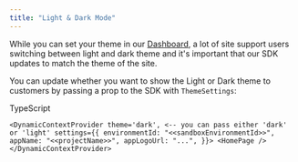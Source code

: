 ```yaml
---
title: "Light & Dark Mode"
---
```


While you can set your theme in our [Dashboard](/docs/theming), a lot of site support users switching between light and dark theme and it's important that our SDK updates to match the theme of the site.

You can update whether you want to show the Light or Dark theme to customers by passing a prop to the SDK with `ThemeSettings`:

TypeScript

`<DynamicContextProvider
  theme='dark', <-- you can pass either 'dark' or 'light'
  settings={{
    environmentId: "<<sandboxEnvironmentId>>",
    appName: "<<projectName>>",
    appLogoUrl: "...",
  }}>
  <HomePage />
</DynamicContextProvider>
`